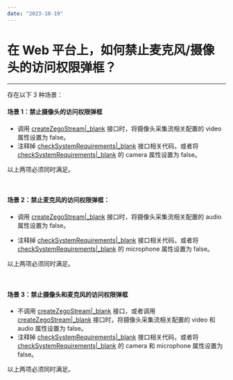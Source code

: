 ```yaml
---
date: "2023-10-19"
---
```

# 在 Web 平台上，如何禁止麦克风/摄像头的访问权限弹框？

---

存在以下 3 种场景：

#### 场景 1：禁止摄像头的访问权限弹框

- 调用 [createZegoStream\|_blank](https://doc-preview-zh.zego.im/article/api?doc=Express_Video_SDK_API~javascript_web~class~ZegoExpressEngine#create-zego-stream) 接口时，将摄像头采集流相关配置的 video 属性设置为 false。
- 注释掉 [checkSystemRequirements\|_blank](/article/api?doc=Express_Video_SDK_API~javascript_web~class~ZegoExpressEngine#check-system-requirements) 接口相关代码，或者将 [checkSystemRequirements\|_blank](/article/api?doc=Express_Video_SDK_API~javascript_web~class~ZegoExpressEngine#check-system-requirements) 的 camera 属性设置为 false。

以上两项必须同时满足。

<br/>

#### 场景 2：禁止麦克风的访问权限弹框：

- 调用 [createZegoStream\|_blank](https://doc-preview-zh.zego.im/article/api?doc=Express_Video_SDK_API~javascript_web~class~ZegoExpressEngine#create-zego-stream) 接口时，将摄像头采集流相关配置的 audio 属性设置为 false。

- 注释掉 [checkSystemRequirements\|_blank](/article/api?doc=Express_Video_SDK_API~javascript_web~class~ZegoExpressEngine#check-system-requirements) 接口相关代码，或者将 [checkSystemRequirements\|_blank](/article/api?doc=Express_Video_SDK_API~javascript_web~class~ZegoExpressEngine#check-system-requirements) 的 microphone 属性设置为 false。

以上两项必须同时满足。

<br/>

#### 场景 3：禁止摄像头和麦克风的访问权限弹框

- 不调用 [createZegoStream\|_blank](https://doc-preview-zh.zego.im/article/api?doc=Express_Video_SDK_API~javascript_web~class~ZegoExpressEngine#create-zego-stream) 接口，或者调用 [createZegoStream\|_blank](https://doc-preview-zh.zego.im/article/api?doc=Express_Video_SDK_API~javascript_web~class~ZegoExpressEngine#create-zego-stream) 接口时，将摄像头采集流相关配置的 video 和 audio 属性设置为 false。
- 注释掉 [checkSystemRequirements\|_blank](/article/api?doc=Express_Video_SDK_API~javascript_web~class~ZegoExpressEngine#check-system-requirements) 接口相关代码，或者将 [checkSystemRequirements\|_blank](/article/api?doc=Express_Video_SDK_API~javascript_web~class~ZegoExpressEngine#check-system-requirements) 的 camera 和 microphone 属性设置为 false。

以上两项必须同时满足。
